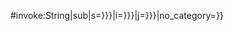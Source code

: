 <includeonly>{{{{{|safesubst:}}}#invoke:String|sub|s={{{1|{{{s|}}}}}}|i={{{2|{{{i|1}}}}}}|j={{{3|{{{j|-1}}}}}}|no_category={{{nocategory|}}}}}</includeonly><noinclude>
{{Documentation}}
</noinclude>